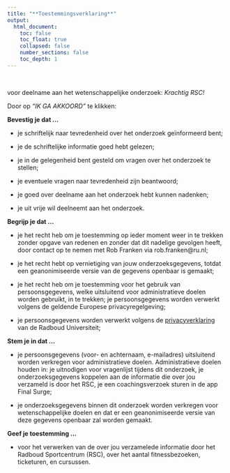 ```yaml
---
title: "**Toestemmingsverklaring**"
output: 
  html_document:
    toc: false
    toc_float: true
    collapsed: false
    number_sections: false
    toc_depth: 1
---
```

<br>  
  


voor deelname aan het wetenschappelijke onderzoek: 
  *Krachtig RSC!*
  
  
  
  Door op *"IK GA AKKOORD"* te klikken:
  
  
  **Bevestig je dat ...**
  
- je schriftelijk naar tevredenheid over het onderzoek geïnformeerd bent;

- je de schriftelijke informatie goed hebt gelezen;

- je in de gelegenheid bent gesteld om vragen over het onderzoek te stellen;

- je eventuele vragen naar tevredenheid zijn beantwoord;

- je goed over deelname aan het onderzoek hebt kunnen nadenken;

- je uit vrije wil deelneemt aan het onderzoek.

**Begrijp je dat ...**
  
  - je het recht heb om je toestemming op ieder moment weer in te trekken zonder opgave van redenen en zonder dat dit nadelige gevolgen heeft, door contact op te nemen met Rob Franken via rob.franken@ru.nl;

- je het recht hebt op vernietiging van jouw onderzoeksgegevens, totdat een geanonimiseerde versie van de gegevens openbaar is gemaakt;

- je het recht heb om je toestemming voor het gebruik van persoonsgegevens, welke uitsluitend voor administratieve doelen worden gebruikt, in te trekken; je persoonsgegevens worden verwerkt volgens de geldende Europese privacyregelgeving;

- je persoonsgegevens worden verwerkt volgens de <a href="https://www.ru.nl/vaste-onderdelen/privacyverklaring-radboud-universiteit" target="_blank">privacyverklaring</a> van de Radboud Universiteit;


**Stem je in dat ...**
  
  - je persoonsgegevens (voor- en achternaam, e-mailadres) uitsluitend worden verkregen voor administratieve doelen. Administratieve doelen houden in: je uitnodigen voor vragenlijst tijdens dit onderzoek, je onderzoeksgegevens koppelen aan de informatie die over jou verzameld is door het RSC, je een coachingsverzoek sturen in de app Final Surge;

- je onderzoeksgegevens binnen dit onderzoek worden verkregen voor wetenschappelijke doelen en dat er een geanonimiseerde versie van deze gegevens openbaar zal worden gemaakt.


**Geef je toestemming ...**
  
  - voor het verwerken van de over jou verzamelede informatie door het Radboud Sportcentrum (RSC), over het aantal fitnessbezoeken, ticketuren, en cursussen.


